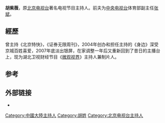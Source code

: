 '''胡紫薇'''，原[[北京电视台|北京电视台]]著名电视节目主持人。前夫为[[中国中央电视台|中央电视台]]体育部副主任[[张斌_(主持人)|张斌]]。

== 經歷 ==
曾主持《北京特快》，《证券无限周刊》，2004年创办和担任主持的《身边》深受京城百姓喜爱，2007年底淡出银屏，在家调整一年后又重新回到了昔日的主播台上，现为湖北卫视财经节目《[[微观视界|微观视界]]》主持人兼制片人。

== 参考 ==
{{reflist}}

== 外部链接 ==
* {{Sinaweibo|1649189521}}

[[Category:中國大陸主持人|Category:中國大陸主持人]]
[[Category:胡姓|Category:胡姓]]
[[Category:北京电视台主持人|Category:北京电视台主持人]]